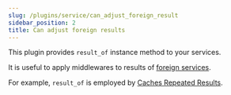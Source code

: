 ```yaml
---
slug: /plugins/service/can_adjust_foreign_result
sidebar_position: 2
title: Can adjust foreign results
---
```


This plugin provides `result_of` instance method to your services.

It is useful to apply middlewares to results of [foreign services](/glossary#foreign_services).

For example, `result_of` is employed by [Caches Repeated Results](/plugins/service/caches_repeated_results).
